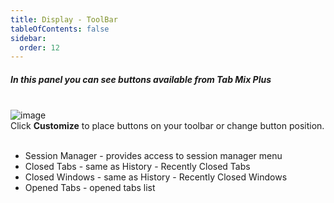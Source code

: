 ```yaml
---
title: Display - ToolBar
tableOfContents: false
sidebar:
  order: 12
---
```



##### In this panel you can see buttons available from Tab Mix Plus

<br/>

<Image class="help-img" src={displayToolbar} alt="image" />

<div class="topic">
  Click <b>Customize</b> to place buttons on your toolbar or change button position.<br /><br />
  <ul class="list-disc pl-8">
    <li>Session Manager - provides access to session manager menu</li>
    <li>Closed Tabs - same as History - Recently Closed Tabs</li>
    <li>Closed Windows - same as History - Recently Closed Windows</li>
    <li>Opened Tabs - opened tabs list</li>
  </ul>
</div>
